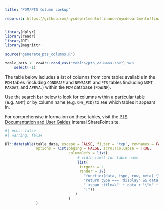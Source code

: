 ```yaml
---
title: "PDM/PTS Column Lookup"

repo-url: https://github.com/nycdepartmentoffinance/nycdepartmentoffinance.github.io
---
```


```r
library(dplyr)
library(readr)
library(DT)
library(magrittr)

source("generate_pts_columns.R")

table_data <- readr::read_csv("tables/pts_columns.csv") %>% 
    select(-1)

```

The table below includes a list of columns from core tables available in the `PDM` tables (including `CONDBASE` and `NEWBASE`) and `PTS` tables (including `ASMT`, `PARDAT`, and `APRVAL`) within the `FDW` database (`FDW3NF`). 

Use the search bar below to look for columns within a particular table (e.g. `ASMT`) or by column name (e.g. `CNS_PID`) to see which tables it appears in.

For comprehensive information on these tables, visit the [PTS Documentation and User Guides](https://nyco365.sharepoint.com/sites/DOF-PropertyDivision/PTS/Shared%20Documents/Forms/AllItems.aspx?id=%2Fsites%2FDOF%2DPropertyDivision%2FPTS%2FShared%20Documents%2FPTS%20Documentation%20and%20User%20Guides&viewid=1f671f8e%2D7586%2D4e62%2Db646%2De0fde9f3da7b&ovuser=32f56fc7%2D5f81%2D4e22%2Da95b%2D15da66513bef%2Cboydclaire%40finance%2Enyc%2Egov&OR=Teams%2DHL&CT=1737575630414&clickparams=eyJBcHBOYW1lIjoiVGVhbXMtRGVza3RvcCIsIkFwcFZlcnNpb24iOiI0OS8yNDEyMDEwMDIxNyIsIkhhc0ZlZGVyYXRlZFVzZXIiOmZhbHNlfQ%3D%3D) internal SharePoint site.

```r
#| echo: false
#| warning: false

DT::datatable(table_data, escape = FALSE, filter = 'top', rownames = FALSE,
              options = list(paging = FALSE, scrollCollapse = TRUE,
                             columnDefs = list(
                                 # width limit for table name
                                 list(
                                  targets = 1,
                                  render = JS(
                                    "function(data, type, row, meta) {",
                                    "return type === 'display' && data.length > 15 ?",
                                    "'<span title=\"' + data + '\">' + data.substr(0, 15) + '...</span>' : data;",
                                    "}"))
                                )
                             )
              )
```
